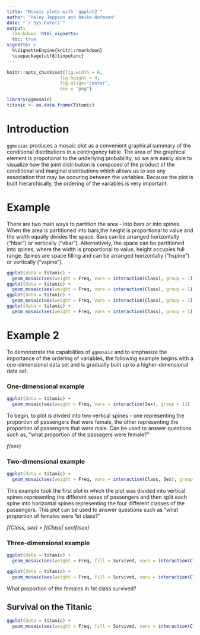```yaml
---
title: "Mosaic plots with `ggplot2`"
author: "Haley Jeppson and Heike Hofmann"
date: "`r Sys.Date()`"
output:
  rmarkdown::html_vignette:
  toc: true
vignette: >
  %\VignetteEngine{knitr::rmarkdown}
  \usepackage[utf8]{inputenc}
---
```



  ```r

knitr::opts_chunk$set(fig.width = 6,
                      fig.height = 4,
                      fig.align='center',
                      dev = "png")

```

```r
library(ggmosaic)
titanic <- as.data.frame(Titanic)
```
# Introduction

`ggmosiac` produces a mosaic plot as a convenient graphical summary of the conditional distributions in a contingency table. The area of the graphical element is propotional to the underlying probability, so we are easily able to visualize how the joint distribuiton is composed of the product of the conditional and marginal distributions which allows us to see any association that may be occuring between the variables. Because the plot is built hierarchically, the ordering of the variables is very important.  

# Example

There are two main ways to partition the area - into bars or into spines. When the area is partitioned into bars,the height is proportional to value and the width equally divides the space. Bars can be arranged horizontally (“hbar”) or vertically (“vbar”). Alternatively, the space can be partitioned into spines, where the width is proportional to value, height occupies full range. Spines are space filling and can be arranged horizontally (“hspine”) or vertically (“vspine”).

```r
ggplot(data = titanic) +
  geom_mosaic(aes(weight = Freq, vars = interaction(Class), group = 1))
ggplot(data = titanic) +
  geom_mosaic(aes(weight = Freq, vars = interaction(Class), group = 1), divider = "hspine")
ggplot(data = titanic) +
  geom_mosaic(aes(weight = Freq, vars = interaction(Class), group = 1), divider = "hbar")
ggplot(data = titanic) +
  geom_mosaic(aes(weight = Freq, vars = interaction(Class), group = 1), divider = "vbar")
```


# Example 2

To demonstrate the capabilities of `ggmosaic` and to emphasize the importance of the ordering of variables, the following example begins with a one-dimensional data set and is gradually built up to a higher-dimensional data set. 



### One-dimensional example
```r
ggplot(data = titanic) +
  geom_mosaic(aes(weight = Freq, vars = interaction(Sex), group = 1))
```

To begin, to plot is divded into two vertical spines - one representing the proportion of passengers that were female, the other representing the proportion of passengers that were male. 
Can be used to answer questions such as, "what proportion of the passagers were female?"  
  
*f(sex)*

### Two-dimensional example
```r
ggplot(data = titanic) +
  geom_mosaic(aes(weight = Freq, vars = interaction(Class, Sex), group = 1))
```

This example took the first plot in which the plot was divided into vertical spines representing the different sexes of passengers and then split each spine into horizontal spines representing the four different classes of the passengers. This plot can be used to answer questions such as "what proportion of females were 1st class?"  
  
  *f(Class, sex) = f(Class| sex)f(sex)*

### Three-dimensional example
```r
ggplot(data = titanic) +
  geom_mosaic(aes(weight = Freq, fill = Survived, vars = interaction(Class, Sex), group = 1))

ggplot(data = titanic) +
  geom_mosaic(aes(weight = Freq, fill = Survived, vars = interaction(Class, Sex), group = 1), divider = c("hspine", "vspine", "hspine"))
```

What proportion of the females in 1st class survived?



## Survival on the Titanic
```r
ggplot(data = titanic) +
  geom_mosaic(aes(weight = Freq, fill = Survived, vars = interaction(Class, Sex), group = 1))
```
